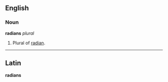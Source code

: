 ==English==
===Noun===
'''radians''' ''plural''

# Plural of [[radian]].

----
==Latin==
'''radians'''